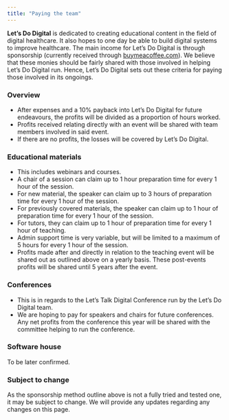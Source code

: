 ```yaml
---
title: "Paying the team"
---
```


**Let's Do Digital** is dedicated to creating educational content in the field of digital healthcare. It also hopes to one day be able to build digital systems to improve healthcare. The main income for Let's Do Digital is through sponsorship (currently received through [buymeacoffee.com](https://buymeacoffee.com/letsdodigital)). We believe that these monies should be fairly shared with those involved in helping Let's Do Digital run. Hence, Let's Do Digital sets out these criteria for paying those involved in its ongoings.

### Overview

* After expenses and a 10% payback into Let's Do Digital for future endeavours, the profits will be divided as a proportion of hours worked.
* Profits received relating directly with an event will be shared with team members involved in said event.
* If there are no profits, the losses will be covered by Let's Do Digital.

### Educational materials

* This includes webinars and courses.
* A chair of a session can claim up to 1 hour preparation time for every 1 hour of the session.
* For new material, the speaker can claim up to 3 hours of preparation time for every 1 hour of the session.
* For previously covered materials, the speaker can claim up to 1 hour of preparation time for every 1 hour of the session.
* For tutors, they can claim up to 1 hour of preparation time for every 1 hour of teaching.
* Admin support time is very variable, but will be limited to a maximum of 5 hours for every 1 hour of the session.
* Profits made after and directly in relation to the teaching event will be shared out as outlined above on a yearly basis. These post-events profits will be shared until 5 years after the event.

### Conferences

* This is in regards to the Let's Talk Digital Conference run by the Let's Do Digital team.
* We are hoping to pay for speakers and chairs for future conferences. Any net profits from the conference this year will be shared with the committee helping to run the conference.

### Software house

To be later confirmed.

### Subject to change

As the sponsorship method outline above is not a fully tried and tested one, it may be subject to change. We will provide any updates regarding any changes on this page.

